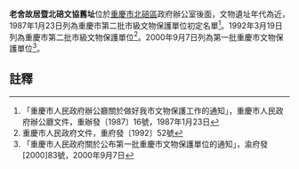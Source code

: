 {{msg:重慶市文物保護單位
|名稱 = 老舍故居暨北碚文協舊址
|編號 = 73
|圖片 = 
|級別 = 3
|分類 = 
|時代 = 近
|地点 = [[北碚區|北碚區]]政府辦公室後面
|坐標 = 
|登錄 = 1987年1月23日
}}
{{msg:重慶市文物保護單位
|名稱 = 老舍故居暨北碚文協舊址
|編號 = 71
|圖片 = 
|級別 = 4
|分類 = 
|時代 = 1943年-1946年
|地点 = [[北碚區|北碚區]]天生新村63號（附20、21）
|坐標 = 
|登錄 = 1992年3月19日
}}
{{msg:重慶市文物保護單位
|名稱 = 重慶老舍舊居
|編號 = 125
|圖片 = 
|級別 = 5
|分類 = 
|時代 = 1943年-1946年
|地点 = [[北碚區|北碚區]][[天生街道|天生街道]]天生新村65號
|坐標 = 
|登錄 = 2000年9月7日
}}
'''老舍故居暨北碚文協舊址'''位於[[重慶市|重慶市]][[北碚區|北碚區]]政府辦公室後面，文物遺址年代為近，1987年1月23日列為重慶市第二批市級文物保護單位初定名單<ref>「重慶市人民政府辦公廳關於做好我市文物保護工作的通知」，重慶市人民政府辦公廳文件，重辦發〔1987〕16號，1987年1月23日</ref>。1992年3月19日列為重慶市第二批市級文物保護單位<ref>重慶市人民政府文件，重府發〔1992〕52號</ref>。2000年9月7日列為第一批重慶市文物保護單位<ref>「重慶市人民政府關於公布第一批重慶市文物保護單位的通知」，渝府發[2000]83號，2000年9月7日</ref>。
== 註釋 ==
{{reflist}}
{{文物保護單位小作品}}